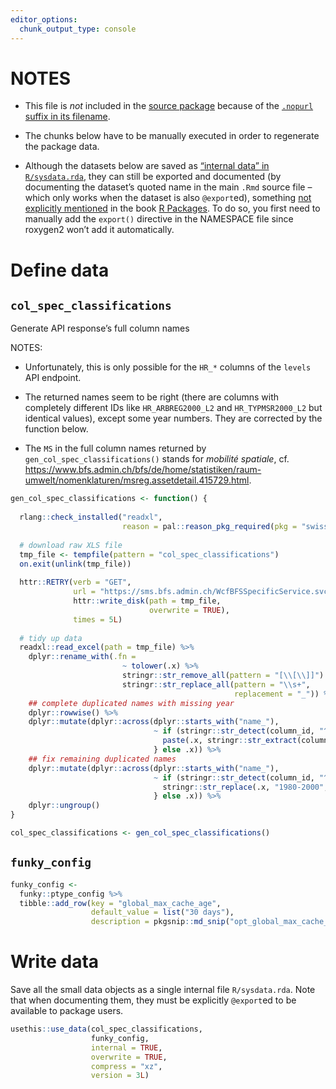```yaml
---
editor_options:
  chunk_output_type: console
---
```


# NOTES

-   This file is *not* included in the [source package](https://r-pkgs.org/structure.html#sec-source-package) because of the [`.nopurl` suffix in its
    filename](https://pkgpurl.rpkg.dev/reference/purl_rmd.html#-rmd-files-excluded-from-purling).

-   The chunks below have to be manually executed in order to regenerate the package data.

-   Although the datasets below are saved as ["internal data" in `R/sysdata.rda`](https://r-pkgs.org/data.html#sec-data-sysdata), they can still be exported and
    documented (by documenting the dataset's quoted name in the main `.Rmd` source file -- which only works when the dataset is also `@export`ed), something
    [not explicitly mentioned](https://coolbutuseless.github.io/2018/12/10/r-packages-internal-and-external-data/) in the book [R
    Packages](https://r-pkgs.org/data.html#sec-data-data). To do so, you first need to manually add the `export()` directive in the NAMESPACE file since
    roxygen2 won't add it automatically.

# Define data

## `col_spec_classifications`

Generate API response's full column names

NOTES:

-   Unfortunately, this is only possible for the `HR_*` columns of the `levels` API endpoint.

-   The returned names seem to be right (there are columns with completely different IDs like `HR_ARBREG2000_L2` and `HR_TYPMSR2000_L2` but identical values),
    except some year numbers. They are corrected by the function below.

-   The `MS` in the full column names returned by `gen_col_spec_classifications()` stands for *mobilité spatiale*, cf.
    <https://www.bfs.admin.ch/bfs/de/home/statistiken/raum-umwelt/nomenklaturen/msreg.assetdetail.415729.html>.

```r
gen_col_spec_classifications <- function() {
  
  rlang::check_installed("readxl",
                         reason = pal::reason_pkg_required(pkg = "swissmuni"))
  
  # download raw XLS file
  tmp_file <- tempfile(pattern = "col_spec_classifications")
  on.exit(unlink(tmp_file))
  
  httr::RETRY(verb = "GET",
              url = "https://sms.bfs.admin.ch/WcfBFSSpecificService.svc/AnonymousRest/communes/levels?format=x",
              httr::write_disk(path = tmp_file,
                               overwrite = TRUE),
              times = 5L)
  
  # tidy up data
  readxl::read_excel(path = tmp_file) %>%
    dplyr::rename_with(.fn =
                         ~ tolower(.x) %>%
                         stringr::str_remove_all(pattern = "[\\[\\]]") %>%
                         stringr::str_replace_all(pattern = "\\s+",
                                                  replacement = "_")) %>%
    ## complete duplicated names with missing year
    dplyr::rowwise() %>%
    dplyr::mutate(dplyr::across(dplyr::starts_with("name_"),
                                ~ if (stringr::str_detect(column_id, "^HR_(AGGLGK20(00|12)_L1|DEGURB|MSREG|SPRGEB|STALAN)")) {
                                  paste(.x, stringr::str_extract(column_id, "\\d{4}"))
                                } else .x)) %>%
    ## fix remaining duplicated names
    dplyr::mutate(dplyr::across(dplyr::starts_with("name_"),
                                ~ if (stringr::str_detect(column_id, "^HR_GDETYP(1980|1990|2000)_L[12]$")) {
                                  stringr::str_replace(.x, "1980-2000", stringr::str_extract(column_id, "\\d{4}"))
                                } else .x)) %>%
    dplyr::ungroup()
}

col_spec_classifications <- gen_col_spec_classifications()
```

## `funky_config`

```r
funky_config <-
  funky::ptype_config %>%
  tibble::add_row(key = "global_max_cache_age",
                  default_value = list("30 days"),
                  description = pkgsnip::md_snip("opt_global_max_cache_age"))
```

# Write data

Save all the small data objects as a single internal file `R/sysdata.rda`. Note that when documenting them, they must be explicitly `@export`ed to be available
to package users.

```r
usethis::use_data(col_spec_classifications,
                  funky_config,
                  internal = TRUE,
                  overwrite = TRUE,
                  compress = "xz",
                  version = 3L)
```
